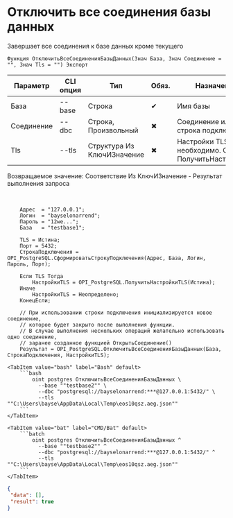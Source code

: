 ﻿---
sidebar_position: 3
description: Отключить все соединения базы данных и другие функции для работы с PostgreSQL в Открытом пакете интеграций - бесплатной open-source библиотеке интеграций для 1С:Предприятие 8, OneScript и CLI
keywords: [1C, 1С, 1С:Предприятие, 1С:Предприятие 8.3, API, Интеграция, Сервисы, Обмен, OneScript, CLI, PostgreSQL]
---


# Отключить все соединения базы данных
 Завершает все соединения к базе данных кроме текущего



`Функция ОтключитьВсеСоединенияБазыДанных(Знач База, Знач Соединение = "", Знач Tls = "") Экспорт`

  | Параметр | CLI опция | Тип | Обяз. | Назначение |
  |-|-|-|-|-|
  | База | --base | Строка | &#x2714; | Имя базы |
  | Соединение | --dbc | Строка, Произвольный | &#x2716; | Соединение или строка подключения |
  | Tls | --tls | Структура Из КлючИЗначение | &#x2716; | Настройки TLS, если необходимо. См. ПолучитьНастройкиTls |

  
  Возвращаемое значение:   Соответствие Из КлючИЗначение - Результат выполнения запроса

<br/>




```bsl title="Пример использования для 1С:Предприятие/OneScript"
    Адрес  = "127.0.0.1";
    Логин  = "bayselonarrend";
    Пароль = "12we...";
    База   = "testbase1";

    TLS = Истина;
    Порт = 5432;
    СтрокаПодключения = OPI_PostgreSQL.СформироватьСтрокуПодключения(Адрес, База, Логин, Пароль, Порт);

    Если TLS Тогда
        НастройкиTLS = OPI_PostgreSQL.ПолучитьНастройкиTLS(Истина);
    Иначе
        НастройкиTLS = Неопределено;
    КонецЕсли;

    // При использовании строки подключения инициализируется новое соединение,
    // которое будет закрыто после выполнения функции.
    // В случае выполнения нескольких операций желательно использовать одно соединение,
    // заранее созданное функцией ОткрытьСоединение()
    Результат = OPI_PostgreSQL.ОтключитьВсеСоединенияБазыДанных(База, СтрокаПодключения, НастройкиTLS);
```
    

 <Tabs>
  
    <TabItem value="bash" label="Bash" default>
        ```bash
            oint postgres ОтключитьВсеСоединенияБазыДанных \
              --base ""testbase2"" \
              --dbc "postgresql://bayselonarrend:***@127.0.0.1:5432/" \
              --tls ""C:\Users\bayse\AppData\Local\Temp\eos10qsz.aeg.json""
        ```
    </TabItem>
  
    <TabItem value="bat" label="CMD/Bat" default>
        ```batch
            oint postgres ОтключитьВсеСоединенияБазыДанных ^
              --base ""testbase2"" ^
              --dbc "postgresql://bayselonarrend:***@127.0.0.1:5432/" ^
              --tls ""C:\Users\bayse\AppData\Local\Temp\eos10qsz.aeg.json""
        ```
    </TabItem>
</Tabs>


```json title="Результат"
{
 "data": [],
 "result": true
}
```

